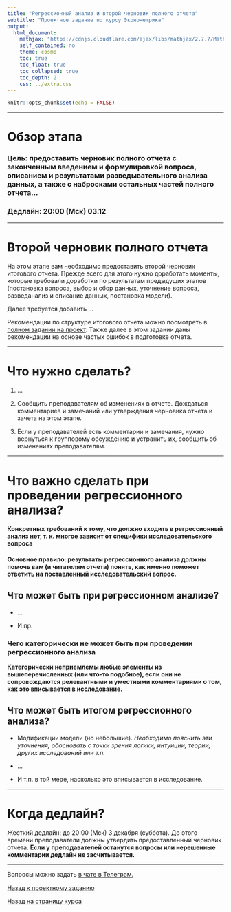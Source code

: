 ```yaml
---
title: "Регрессионный анализ и второй черновик полного отчета"
subtitle: "Проектное задание по курсу Эконометрика"
output:  
  html_document:
    mathjax: "https://cdnjs.cloudflare.com/ajax/libs/mathjax/2.7.7/MathJax.js?config=TeX-MML-AM_CHTML"
    self_contained: no  
    theme: cosmo
    toc: true
    toc_float: true
    toc_collapsed: true
    toc_depth: 2
    css: ../extra.css
---
```


```r
knitr::opts_chunk$set(echo = FALSE)
```

---

# Обзор этапа

### **Цель:** предоставить черновик полного отчета с законченным введением и формулировкой вопроса, описанием и результатами разведывательного анализа данных, а также с набросками остальных частей полного отчета...


### **Дедлайн:** 20:00 (Мск) 03.12

---

# Второй черновик полного отчета

На этом этапе вам необходимо предоставить второй черновик итогового отчета. Прежде всего для этого нужно доработать моменты, которые требовали доработки по результатам предыдущих этапов (постановка вопроса, выбор и сбор данных, уточнение вопроса, разведанализ и описание данных, постановка модели).

Далее требуется добавить ...


Рекомендации по структуре итогового отчета можно посмотреть в [полном задании на проект](project_task.html). Также далее в этом задании даны рекомендации на основе частых ошибок в подготовке отчета.

---

# Что нужно сделать?

1. ...

7. Сообщить преподавателям об изменениях в отчете. Дождаться комментариев и замечаний или утверждения черновика отчета и зачета на этом этапе.

8. Если у преподавателей есть комментарии и замечания, нужно вернуться к групповому обсуждению и устранить их, сообщить об изменениях преподавателям. 

---

# Что важно сделать при проведении регрессионного анализа?

**Конкретных требований к тому, что должно входить в регрессионный анализ нет, т. к. многое зависит от специфики исследовательского вопроса**

#### **Основное правило: результаты регрессионного анализа должны помочь вам (и читателям отчета) понять, как именно поможет ответить на поставленный исследовательский вопрос.**

## Что может быть при регрессионном анализе?

- ...

- И пр.

### Чего категорически не может быть при проведении регрессионного анализа

**Категорически неприемлемы любые элементы из вышеперечисленных (или что-то подобное), если они не сопровождаются релевантными и уместными комментариями о том, как это вписывается в исследование.**

## Что может быть итогом регрессионного анализа?

- Модификации модели (но небольшие). *Необходимо пояснить эти уточнения, обосновать с точки зрения логики, интуиции, теории, других исследований или т.п.*

- ...

- И т.п. в той мере, насколько это вписывается в исследование.


---

# Когда дедлайн? 

Жесткий дедлайн: до 20:00 (Мск) 3 декабря (суббота). До этого времени преподаватели должны утвердить предоставленный черновик отчета. **Если у преподавателей останутся вопросы или нерешенные комментарии дедлайн не засчитывается.**

---

Вопросы можно задать [в чате в Телеграм.](https://t.me/+0kRsodLpmzRmZjEy)

[Назад к проектному заданию](project_task.html)

[Назад на страницу курса](../ecox22.html)